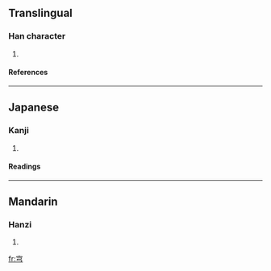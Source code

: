 ==Translingual==
===Han character===
{{Han char|rn=40|rad=宀|as=03|sn=6|four=|canj=十弓 (JN)}}
# {{defn|Han|sort=宀03}}
====References====
{{Han ref|kx=0282.010|dkj=07066|dj=0551.210|hdz=20913.080|uh=5B86|ud=23430}}
----
==Japanese==
===Kanji===
{{ja-kanji|grade=|rs=宀03}}
# {{defn|Japanese}} 
====Readings====
{{ja-readings|on=[[きょう]] (kyō)|kun=[[そら]] (sora)}}
----
==Mandarin==
===Hanzi===
{{cmn-hanzi|pin=[[qióng]] (qiong2)|wg=ch'iung<sup>2</sup>}}
# {{defn|Mandarin}}

[[fr:宆]]